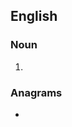 ==English==

===Noun===
{{head|en|noun plural form}}

# {{plural of|aerologist|lang=en}}

===Anagrams===
* {{anagrams|en|a=aegiloorsst|areologists|astrologies}}